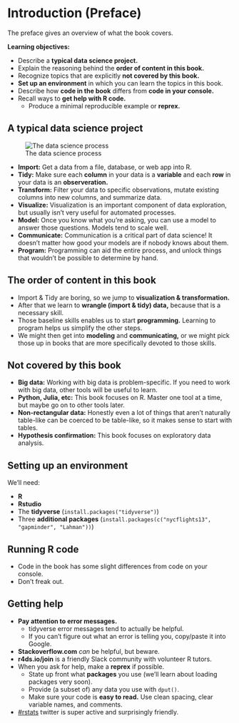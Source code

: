 # Introduction (Preface)

The preface gives an overview of what the book covers.

**Learning objectives:**

- Describe a **typical data science project.**
- Explain the reasoning behind the **order of content in this book.**
- Recognize topics that are explicitly **not covered by this book.**
- **Set up an environment** in which you can learn the topics in this book.
- Describe how **code in the book** differs from **code in your console.**
- Recall ways to **get help with R code.**
  - Produce a minimal reproducible example or **reprex.**

## A typical data science project

![The data science process](images/data-science.png)

- **Import:** Get a data from a file, database, or web app into R.
- **Tidy:** Make sure each **column** in your data is a **variable** and each **row** in your data is an **observeration.**
- **Transform:** Filter your data to specific observations, mutate existing columns into new columns, and summarize data.
- **Visualize:** Visualization is an important component of data exploration, but usually isn't very useful for automated processes.
- **Model:** Once you know what you're asking, you can use a model to answer those questions. Models tend to scale well.
- **Communicate:** Communication is a critical part of data science! It doesn't matter how good your models are if nobody knows about them.
- **Program:** Programming can aid the entire process, and unlock things that wouldn't be possible to determine by hand.

## The order of content in this book

- Import & Tidy are boring, so we jump to **visualization & transformation.**
- After that we learn to **wrangle (import & tidy) data,** because that is a necessary skill.
- Those baseline skills enables us to start **programming.** Learning to program helps us simplify the other steps.
- We might then get into **modeling** and **communicating,** or we might pick those up in books that are more specifically devoted to those skills.

## Not covered by this book

- **Big data:** Working with big data is problem-specific. If you need to work with big data, other tools will be useful to learn.
- **Python, Julia, etc:** This book focuses on R. Master one tool at a time, but maybe go on to other tools later.
- **Non-rectangular data:** Honestly even a lot of things that aren't naturally table-like can be coerced to be table-like, so it makes sense to start with tables.
- **Hypothesis confirmation:** This book focuses on exploratory data analysis.

## Setting up an environment

We'll need:

- **R**
- **Rstudio**
- The **tidyverse** (`install.packages("tidyverse")`)
- Three **additional packages** (`install.packages(c("nycflights13", "gapminder", "Lahman"))`)

## Running R code

- Code in the book has some slight differences from code on your console.
- Don't freak out.

## Getting help

- **Pay attention to error messages.** 
  - tidyverse error messages tend to actually be helpful.
  - If you can't figure out what an error is telling you, copy/paste it into Google.
- **Stackoverflow.com** *can* be helpful, but beware.
- **r4ds.io/join** is a friendly Slack community with volunteer R tutors.
- When you ask for help, make a **reprex** if possible.
  - State up front what **packages** you use (we'll learn about loading packages very soon).
  - Provide (a subset of) any data you use with `dput()`.
  - Make sure your code is **easy to read.** Use clean spacing, clear variable names, and comments.
- [#rstats](https://twitter.com/search?q=%23rstats) twitter is super active and surprisingly friendly.
